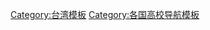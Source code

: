 {{Navbox
| name = 在中華民國的國際學校
| title = {{flagicon|Taiwan}} 在[[臺灣]]的[[臺灣國際學校列表|國際學校（外國僑民學校）]]
| listclass = hlist
| state  = {{{state|autocollapse}}}
| group1 = [[臺北市]]
| list1 = 
* {{flagicon|United States}} [[台北美國學校]]
* {{flagicon|United States}} [[臺北市私立道明外僑學校|私立道明外僑學校]]
* {{flagicon|South Korea}} [[台北韓國學校]]
* {{flagicon|United States}} [[恩慈美國學校]]
* {{flagicon|United States}} {{link-en|台北復臨美國學校|Taipei Adventist American School}}
* {{flagicon|European Union}} [[台北歐洲學校]]
* {{flagicon|Japan}} [[台北市日僑學校]]
| group2 = [[新北市]]
| list2 =
* {{flagicon|USA}} [[新北市華美國際美國學校|新北美國學校]]
* {{flagicon|United States}} [[新北市馬禮遜美國學校]]
| group3 = [[桃園市]]
| list3 =
* {{flagicon|USA}} [[桃園美國學校]]
| group4 = [[新竹市]]
| list4 = 
* {{flagicon|United States}} [[新竹美國學校]]
* {{flagicon|NLD}} {{link-en|新竹荷蘭國際學校|Hsinchu International School|新竹荷蘭國際學校}}
* {{flagicon|United States}} {{link-en|亞太美國學校|Pacific American School|亞太美國學校}}
* {{flagicon|United States}} [[新竹縣康乃爾美國學校]]
| group5 = [[臺中市]]
| list5 = 
* {{flagicon|Japan}} [[臺中市日僑學校]]
* {{flagicon|United States}} [[臺中美國學校]]
* {{flagicon|United States}} [[臺中馬禮遜學校]]
| group6 = [[高雄市]]
| list6 = 
* {{flagicon|United States}} [[高雄馬禮遜學校]]
* {{flagicon|United States}} {{link-en|高雄市道明外僑學校|Dominican International School Kaohsiung}}
* {{flagicon|South Korea}} [[高雄韓國學校]]
* {{flagicon|United States}} [[高雄美國學校]]
* {{flagicon|Japan}} [[高雄市日僑學校]]
}}<noinclude>
{{collapsible option}}
[[Category:台湾模板]]
[[Category:各国高校导航模板]]
</noinclude>